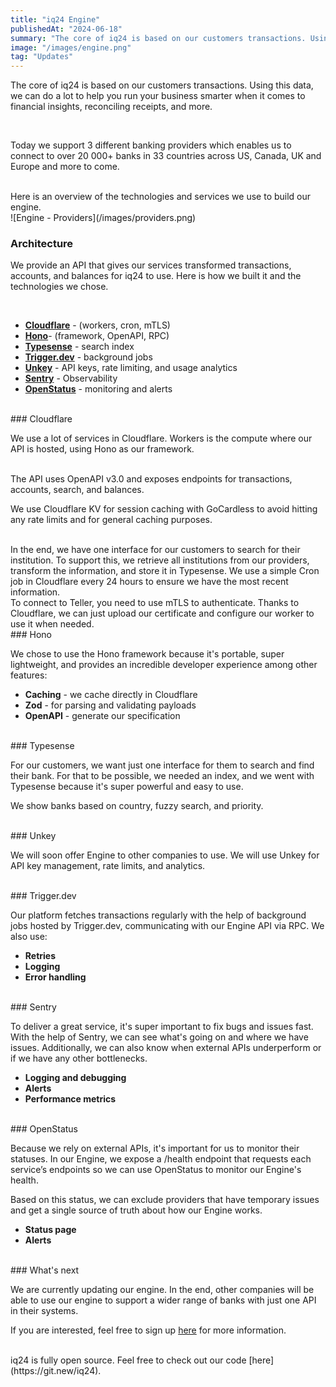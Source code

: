 ```yaml
---
title: "iq24 Engine"
publishedAt: "2024-06-18"
summary: "The core of iq24 is based on our customers transactions. Using this data, we can do a lot to help you run your business smarter when it comes to financial insights, reconciling receipts, and more."
image: "/images/engine.png"
tag: "Updates"
---
```


The core of iq24 is based on our customers transactions. Using this data, we can do a lot to help you run your business smarter when it comes to financial insights, reconciling receipts, and more.

<br />

Today we support 3 different banking providers which enables us to connect to over
20 000+ banks in 33 countries across US, Canada, UK and Europe and more to come.

<br />
Here is an overview of the technologies and services we use to build our engine.

<br />
![Engine - Providers](/images/providers.png)
<br />

### Architecture

We provide an API that gives our services transformed transactions, accounts, and balances for iq24 to use. Here is how we built it and the technologies we chose.

<br />

- **[Cloudflare](https://www.cloudflare.com/)** - (workers, cron, mTLS)
- **[Hono](https://hono.dev/)**- (framework, OpenAPI, RPC)
- **[Typesense](https://typesense.org/)** - search index
- **[Trigger.dev](https://trigger.dev/)** - background jobs
- **[Unkey](https://unkey.dev/)** - API keys, rate limiting, and usage analytics
- **[Sentry](https://sentry.io)** - Observability
- **[OpenStatus](https://www.openstatus.dev/)** - monitoring and alerts

<br />
### Cloudflare

We use a lot of services in Cloudflare. Workers is the compute where our API is hosted, using Hono as our framework.

<br />
The API uses OpenAPI v3.0 and exposes endpoints for transactions, accounts, search,
and balances.

We use Cloudflare KV for session caching with GoCardless to avoid hitting any rate limits and for general caching purposes.

<br />
In the end, we have one interface for our customers to search for their institution.
To support this, we retrieve all institutions from our providers, transform the information,
and store it in Typesense. We use a simple Cron job in Cloudflare every 24 hours
to ensure we have the most recent information.

<br />
To connect to Teller, you need to use mTLS to authenticate. Thanks to Cloudflare,
we can just upload our certificate and configure our worker to use it when needed.

<br />
### Hono

We chose to use the Hono framework because it's portable, super lightweight, and provides an incredible developer experience among other features:

- **Caching** - we cache directly in Cloudflare
- **Zod** - for parsing and validating payloads
- **OpenAPI** - generate our specification

<br />
### Typesense

For our customers, we want just one interface for them to search and find their bank. For that to be possible, we needed an index, and we went with Typesense because it's super powerful and easy to use.

We show banks based on country, fuzzy search, and priority.

<br />
### Unkey

We will soon offer Engine to other companies to use. We will use Unkey for API key management, rate limits, and analytics.

<br />
### Trigger.dev

Our platform fetches transactions regularly with the help of background jobs hosted by Trigger.dev, communicating with our Engine API via RPC. We also use:

- **Retries**
- **Logging**
- **Error handling**

<br />
### Sentry

To deliver a great service, it's super important to fix bugs and issues fast. With the help of Sentry, we can see what's going on and where we have issues. Additionally, we can also know when external APIs underperform or if we have any other bottlenecks.

- **Logging and debugging**
- **Alerts**
- **Performance metrics**

<br />
### OpenStatus

Because we rely on external APIs, it's important for us to monitor their statuses. In our Engine, we expose a /health endpoint that requests each service’s endpoints so we can use OpenStatus to monitor our Engine's health.

Based on this status, we can exclude providers that have temporary issues and get a single source of truth about how our Engine works.

- **Status page**
- **Alerts**

<br />
### What's next

We are currently updating our engine. In the end, other companies will be able to use our engine to support a wider range of banks with just one API in their systems.

If you are interested, feel free to sign up [here](https://iq24.ai/engine) for more information.

<br />
iq24 is fully open source. Feel free to check out our code [here](https://git.new/iq24).
